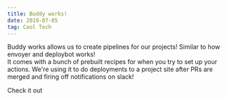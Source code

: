 ```yaml
---
title: Buddy works!
date: 2019-07-05
tag: Cool Tech
---
```



Buddy works allows us to create pipelines for our projects! Similar to how envoyer and deploybot works!  
It comes with a bunch of prebuilt recipes for when you try to set up your actions.
We're using it to do deployments to a project site after PRs are merged and firing off notifications on slack!

<TextLink href="https://buddy.works/" target="_blank">
  Check it out
</TextLink>
